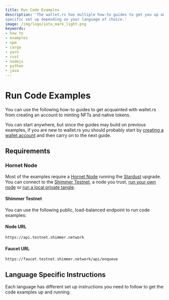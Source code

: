 ```yaml
---
title: Run Code Examples
description: 'The wallet.rs has multiple how-to guides to get you up and running in no time. However, these require a
specific set up depending on your language of choice.'
image: /img/logo/iota_mark_light.png
keywords:
- how to
- examples
- npm
- cargo
- yarn
- rust
- nodejs
- python
- java
---
```



# Run Code Examples

You can use the following how-to guides to get acquainted with wallet.rs from creating an account to minting NFTs and
native tokens.

You can start anywhere, but since the guides may build on previous examples, if you are new to wallet.rs
you should probably start by [creating a wallet account](./accounts_and_addresses/01_create_a_wallet_account.mdx) and then
carry on to the next guide.

## Requirements

### Hornet Node

Most of the examples require a [Hornet Node](https://wiki.iota.org/shimmer/hornet/welcome) running the
[Stardust](https://wiki.iota.org/shimmer/introduction/welcome) upgrade. You can connect to the
[Shimmer Testnet](#shimmer-testnet), a node you trust,
[run your own node](https://wiki.iota.org/shimmer/hornet/how_tos/using_docker) or
[run a local private tangle](https://wiki.iota.org/shimmer/hornet/how_tos/private_tangle).

#### Shimmer Testnet

You can use the following public, load-balanced endpoint to run code examples:

#### Node URL

```plaintext
https://api.testnet.shimmer.network
```

#### Faucet URL

```plaintext
https://faucet.testnet.shimmer.network/api/enqueue
```

## Language Specific Instructions

Each language has different set up instructions you need to follow to get the code examples up and running.

<WarningPasswordStorage />

<Tabs groupId='language'>
  <TabItem value='rust' label='Rust'>
    <RustGetCode />
  </TabItem>
  <TabItem value='nodejs' label='Nodejs'>
    <NodejsGetCode />
  </TabItem>
  <TabItem value='python' label='Python'>
    <PythonGetCode />
  </TabItem>
  <TabItem value='java' label='Java'>
    <JavaGetCode />
  </TabItem>
</Tabs>
